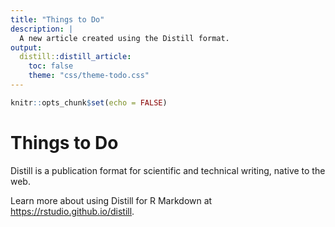 ```yaml
---
title: "Things to Do"
description: |
  A new article created using the Distill format.
output: 
  distill::distill_article:
    toc: false
    theme: "css/theme-todo.css"
---
```


```r
knitr::opts_chunk$set(echo = FALSE)
```

# Things to Do

Distill is a publication format for scientific and technical writing, native to the web. 

Learn more about using Distill for R Markdown at <https://rstudio.github.io/distill>.





